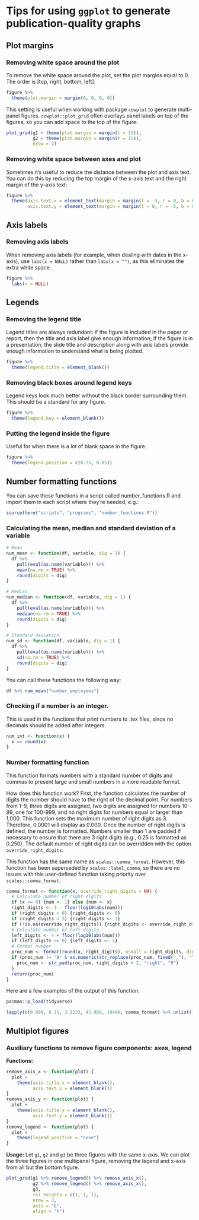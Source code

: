 # Tips for using `ggplot` to generate publication-quality graphs {#ggplot}

<!-- Figures -->
<!-- - Sans-serif fonts such as Arial and Helvetica should be used whenever possible. Package `ggplot2` uses Arial as the default font. -->
<!-- - Multi-panel figures should include panel subtitles (e.g. Panel A: Intent to Treat). -->
<!-- - Figures should always include legends explaining the colors and symbols used.  -->

<!-- Distinguishing color in figures -->
<!-- - Multiple shades of color -->
<!-- - Line graphs: include different keys. -->
<!-- - Grouped bar graphs: include patterned fills. -->

<!-- If images require multiple lines, choose keys and line types that are easily distinguished from each other (give example). -->

<!-- Figure files should be in EPS format. -->

<!-- You can label chapter and section titles using `{#label}` after them, e.g., we can reference Chapter \@ref(intro). If you do not manually label them, there will be automatic labels anyway, e.g., Chapter \@ref(methods). -->
<!-- Reference a figure by its code chunk label with the `fig:` prefix, e.g., see Figure \@ref(fig:nice-fig). Similarly, you can reference tables generated from `knitr::kable()`, e.g., see Table \@ref(tab:nice-tab). -->
<!-- Figures and tables with captions will be placed in `figure` and `table` environments, respectively. -->
<!-- # ```{r nice-fig, fig.cap='Here is a nice figure!', out.width='80%', fig.asp=.75, fig.align='center'} -->

<!-- https://bookdown.org/yihui/bookdown-demo/intro.html -->
<!-- https://bookdown.org/yihui/bookdown/preview-a-chapter.html -->
<!-- bookdown::render_book(here("scripts", "book")) -->
## Plot margins
### Removing white space around the plot
To remove the white space around the plot, set the plot margins equal to 0. The order is [top, right, bottom, left].
```r
figure %>% 
  theme(plot.margin = margin(0, 0, 0, 0))
```

This setting is useful when working with package `cowplot` to generate multi-panel figures. `cowplot::plot_grid` often overlays panel labels on top of the figures, so you can add space to the top of the figure:
```r
plot_grid(g1 + theme(plot.margin = margin(t = 15)),
          g2 + theme(plot.margin = margin(t = 15)),
          nrow = 2)
```

### Removing white space between axes and plot
Sometimes it's useful to reduce the distance between the plot and axis text. You can do this by reducing the top margin of the x-axis text and the right margin of the y-axis text:
```r
figure %>% 
  theme(axis.text.x = element_text(margin = margin(t = -5, r = 0, b = 0, l = 0)),
        axis.text.y = element_text(margin = margin(t = 0, r = -5, b = 0, l = 0)))
```

## Axis labels
### Removing axis labels
When removing axis labels (for example, when dealing with dates in the x-axis), use `labs(x = NULL)` rather than `labs(x = "")`, as this eliminates the extra white space.
```r
figure %>% 
  labs(x = NULL)
```

## Legends
### Removing the legend title
Legend titles are always redundant: if the figure is included in the paper or report, then the title and axis label give enough information; if the figure is in a presentation, the slide title and description along with axis labels provide enough information to understand what is being plotted.
```r
figure %>% 
  theme(legend.title = element_blank())
```

### Removing black boxes around legend keys
Legend keys look much better without the black border surrounding them. This should be a standard for any figure.
```r
figure %>% 
  theme(legend.key = element_blank())
```

### Putting the legend inside the figure
Useful for when there is a lot of blank space in the figure.
```r
figure %>% 
  theme(legend.position = c(0.75, 0.85))
```





<!-- # Center ggplot title -->
<!-- theme(plot.title = element_text(hjust = 0.5)) -->


<!-- ### -->

<!-- # (4.7): Merge missing municipalities with shapefiles. # -->
<!-- shp_mun <- st_read(here("proc", "shapefiles", "shp_mun.shp")) -->
<!-- missing_coords_shp <- mun_coords  %>%  -->
<!--   st_as_sf(coords = c("loc_lon", "loc_lat")) %>%  -->
<!--   st_set_crs(8999) -->
<!-- intersections <- tibble(cve_total = st_intersects(missing_coords_shp, shp_mun) %>% unlist(), -->
<!--                         cve_ent = shp_mun$cve_ent[cve_total], -->
<!--                         cve_mun_2020 = shp_mun$cve_mun[cve_total], -->
<!--                         mun_id = mun_coords$mun_id) %>%  -->
<!--   select(-cve_total) %>%  -->
<!--   left_join(mun_coords, by = "mun_id") -->
<!-- missing_muns_l %<>%  -->
<!--   left_join(intersections %>% select(-loc_lat, -loc_lon),  -->
<!--             by = c("cve_ent", "mun_id")) -->
<!-- rm(intersections, mun_coords, missing_coords_shp, key) -->





## Number formatting functions
You can save these functions in a script called number_functions.R and import them in each script where they're needed, e.g.:

```r
source(here("scripts", "programs", "number_functions.R"))
```

### Calculating the mean, median and standard deviation of a variable
```r
# Mean
num_mean <- function(df, variable, dig = 1) {
  df %>% 
    pull(eval(as.name(variable))) %>% 
    mean(na.rm = TRUE) %>% 
    round(digits = dig)
}

# Median
num_median <- function(df, variable, dig = 1) {
  df %>% 
    pull(eval(as.name(variable))) %>% 
    median(na.rm = TRUE) %>% 
    round(digits = dig)
}

# Standard deviation
num_sd <- function(df, variable, dig = 1) {
  df %>% 
    pull(eval(as.name(variable))) %>% 
    sd(na.rm = TRUE) %>% 
    round(digits = dig)
}
```

You can call these functions the following way:

```r
df %>% num_mean("number_employees")
```

### Checking if a number is an integer.
This is used in the functions that print numbers to .tex files, since no decimals should be added after integers.
```r
num_int <- function(x) {
  x == round(x)
}
```

### Number formatting function
This function formats numbers with a standard number of digits and commas to present large and small numbers in a more readable format.

How does this function work? First, the function calculates the number of digits the number should have to the right of the decimal point. For numbers from 1-9, three digits are assigned, two digits are assigned for numbers 10-99, one for 100-999, and no right digits for numbers equal or larger than 1,000. This function sets the maximum number of right digits as 3. Therefore, 0.0001 will display as 0.000. Once the number of right digits is defined, the number is formatted. Numbers smaller than 1 are padded if necessary to ensure that there are 3 right digits (e.g., 0.25 is formatted as 0.250). The default number of right digits can be overridden with the option `override_right_digits`.

This function has the same name as `scales::comma_format`. However, this function has been superseded by `scales::label_comma`, so there are no issues with this user-defined function taking priority over `scales::comma_format`.

```r
comma_format <- function(x, override_right_digits = NA) {
  # Calculate number of right digits
  if (x <= 0) {num <- 1} else {num <- x}
  right_digits <- 3 - floor(log10(abs(num)))
  if (right_digits < 0) {right_digits <- 0}
  if (right_digits > 3) {right_digits <- 3}
  if (!is.na(override_right_digits)) {right_digits <- override_right_digits}
  # Calculate number of left digits
  left_digits <- 4 + floor(log10(abs(num)))
  if (left_digits <= 0) {left_digits <- 1}
  # Format number
  proc_num <- format(round(x, right_digits), nsmall = right_digits, digits =  left_digits, big.mark = ",")
  if (proc_num != "0" & as.numeric(str_replace(proc_num, fixed(","), "")) < 1) {
    proc_num <- str_pad(proc_num, right_digits + 2, "right", "0")
  }
  return(proc_num)
}
```

Here are a few examples of the output of this function:

```r
pacman::p_load(tidyverse)

lapply(c(0.098, 0.11, 3.1233, 45.968, 1949), comma_format) %>% unlist()
```



<!-- # (1.3): Print number to file. -->
<!-- print_n <- function(x, file, note = "", dig = 1) { -->
<!--   # Round number to desired number of digits -->
<!--   current_num <- as.numeric(x) %>% -->
<!--     round(dig) -->
<!--   # Don't add 0 after decimal point if number is a whole number -->
<!--   # https://support.jmir.org/hc/en-us/articles/360019690851-Guidelines-for-Reporting-Statistics -->
<!--   current_num <- ifelse(num_int(current_num), -->
<!--                         comma_format(current_num, override_right_digits = 0), -->
<!--                         comma_format(current_num, override_right_digits = dig)) -->
<!--  # Export number -->
<!--   current_num %>% -->
<!--     print() %>% # prior to adding the % for Latex -->
<!--     str_c("%") %>% # this % is to prevent space after number -->
<!--     str_c(ifelse(note != "", str_c("\n% ", note), "")) %>% -->
<!--     write_(here("results", "numbers", file)) -->
<!-- } -->

<!-- # (1.4): Print percentage to file. -->
<!-- print_pct <- function(x, file, note = "", dig = 1) { -->
<!--   # Round number to desired number of digits -->
<!--   current_num <- as.numeric(x) %>% -->
<!--     "*"(100) %>% -->
<!--     round(dig) -->
<!--   # Don't add 0 after decimal point if percentage is a whole number -->
<!--   # https://support.jmir.org/hc/en-us/articles/360019690851-Guidelines-for-Reporting-Statistics -->
<!--   current_num <- ifelse(num_int(current_num), -->
<!--                         comma_format(current_num, override_right_digits = 0), -->
<!--                         comma_format(current_num, override_right_digits = dig)) -->
<!--   # Export number -->
<!--   current_num %>% -->
<!--     str_c("\\%%") %T>% # this % is to prevent space after number; not the \% in Latex -->
<!--     print() %>% -->
<!--     str_c(ifelse(note != "", str_c("\n% ", note), "")) %>% -->
<!--     write_(here("results", "numbers", file))  # includes the "%" in printing since it's a percent -->
<!-- } -->



<!-- ## Saving numbers as .tex files -->

<!-- When results change, you want numbers to change -->
<!-- Eliminates possibility of manual error -->


<!-- Folder structure should include "results/numbers" and we should include instructions about producing all numbers in a paper as tex files that are included with \input{} -->



<!-- This should be added to the RA Guide. Furthermore, the commands I've written to write these numbers to tex files with the correct formatting (e.g. print_n.R, print_as_percent.R) should be added to the R, Stata, and Python guides. For those guides, @César Landín add to R Guide first then @Anoushka Nalwa to Stata guide and @Jora to Python guide. -->

<!-- Note that when adding them to the guides you should be using command line git, clone the repo, create a new branch, make the changes, push your branch, then on GitHub submit a pull request to incorporate those changes into the main branch. There are some instructions on this in the RA Guide: https://github.com/skhiggins/ra_guide. Just as there are some scripts already included as part of the R, Stata, and Python guides, these scripts to print output to a tex file should also be included within the repo and linked in the guides. -->




## Multiplot figures
### Auxiliary functions to remove figure components: axes, legend

**Functions:**
```r
remove_axis_x <- function(plot) {
  plot + 
    theme(axis.title.x = element_blank(),
          axis.text.x = element_blank())
}
remove_axis_y <- function(plot) {
  plot + 
    theme(axis.title.y = element_blank(),
          axis.text.y = element_blank())
}
remove_legend <- function(plot) {
  plot +
    theme(legend.position = "none")
}
```

**Usage:**
Let `g1`, `g2` and `g3` be three figures with the same x-axis. We can plot the three figures in one multipanel figure, removing the legend and x-axis from all but the bottom figure.
```r
plot_grid(g1 %>% remove_legend() %>% remove_axis_x(), 
          g2 %>% remove_legend() %>% remove_axis_x(), 
          g3, 
          rel_heights = c(1, 1, 1),
          nrow = 3,
          axis = "b", 
          align = "h")
```


<!-- An alternative to the previous is to simply remove the axis from the three figures and then incorporate the axis in the bottom fig. -->